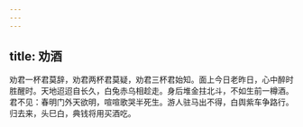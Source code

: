 ```yaml
---
---
---
```

title: 劝酒
---



劝君一杯君莫辞，劝君两杯君莫疑，劝君三杯君始知。面上今日老昨日，心中醉时胜醒时。天地迢迢自长久，白兔赤乌相趁走。身后堆金拄北斗，不如生前一樽酒。君不见：春明门外天欲明，喧喧歌哭半死生。游人驻马出不得，白舆紫车争路行。归去来，头巳白，典钱将用买酒吃。